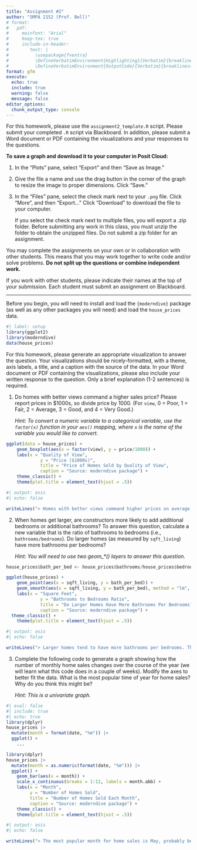 ```yaml
---
title: "Assignment #2"
author: "SMPA 2152 (Prof. Bell)"
# format:
#   pdf:
#     mainfont: "Arial"
#     keep-tex: true
#     include-in-header:
#        text: |
#          \usepackage{fvextra}
#          \DefineVerbatimEnvironment{Highlighting}{Verbatim}{breaklines=true, breakanywhere=true, breaksymbol=, breakanywheresymbolpre=,commandchars=\\\{\}}
#          \DefineVerbatimEnvironment{OutputCode}{Verbatim}{breaklines=true, breakanywhere=true, breaksymbol=, breakanywheresymbolpre=,commandchars=\\\{\}}
format: gfm
execute:
  echo: true
  include: true
  warning: false
  message: false
editor_options: 
  chunk_output_type: console
---
```

\vspace{-3em}

For this homework, please use the `assignment2_template.R` script. Please submit your completed `.R` script via Blackboard. In addition, please submit a Word document or PDF containing the visualizations and your responses to the questions.

**To save a graph and download it to your computer in Posit Cloud:**

1. In the "Plots" pane, select "Export" and then "Save as Image."
2. Give the file a name and use the drag button in the corner of the graph to resize the image to proper dimensions. Click "Save."
3. In the "Files" pane, select the check mark next to your `.png` file. Click "More", and then "Export..." Click "Download" to download the file to your computer.

    If you select the check mark next to multiple files, you will export a .zip folder. Before submitting any work in this class, you must unzip the folder to obtain the unzipped files. Do not submit a zip folder for an assignment.

You may complete the assignments on your own or in collaboration with other students. This means that you may work together to write code and/or solve problems. **Do not split up the questions or combine independent work.**

If you work with other students, please indicate their names at the top of your submission. Each student must submit an assignment on Blackboard.
\vspace{-1em}

---

Before you begin, you will need to install and load the `{moderndive}` package (as well as any other packages you will need) and load the `house_prices` data.

```r
#| label: setup
library(ggplot2)
library(moderndive)
data(house_prices)
```

For this homework, please generate an appropriate visualization to answer the question. Your visualizations should be nicely-formatted, with a theme, axis labels, a title, and a caption with the source of the data. In your Word document or PDF containing the visualizations, please also include your written response to the question. Only a brief explanation (1-2 sentences) is required.
 
1. Do homes with better views command a higher sales price? Please report prices in $1000s, so divide price by 1000. (For `view`, 0 = Poor, 1 = Fair, 2 = Average, 3 = Good, and 4 = Very Good.)

    *Hint: To convert a numeric variable to a categorical variable, use the `factor(x)` function in your `aes()` mapping, where `x` is the name of the variable you would like to convert.*
    
```r
ggplot(data = house_prices) +
	geom_boxplot(aes(x = factor(view), y = price/1000)) +
	labs(x = "Quality of View",
			 y = "Price ($1000s)",
			 title = "Price of Homes Sold by Quality of View",
			 caption = "Source: moderndive package") +
	theme_classic() +
	theme(plot.title = element_text(hjust = .5))
```

```r
#| output: asis
#| echo: false

writeLines("> Homes with better views command higher prices on average, but there are also many homes without good views that sell for higher prices than the homes with the best views. View quality is not the only factor that determines a home price.")
```

2. When homes get larger, are constructors more likely to add additional bedrooms or additional bathrooms? To answer this question, calculate a new variable that is the ratio of bathrooms to bedrooms (i.e., `bathrooms/bedrooms`). Do larger homes (as measured by `sqft_living`) have more bathrooms per bedrooms?

    *Hint: You will need to use two geom_\*() layers to answer this question.*
    
```r
house_prices$bath_per_bed <- house_prices$bathrooms/house_prices$bedrooms

ggplot(house_prices) +
	geom_point(aes(x = sqft_living, y = bath_per_bed)) +
	geom_smooth(aes(x = sqft_living, y = bath_per_bed), method = "lm", se = FALSE) +
	labs(x = "Square Feet",
			 y = "Bathrooms to Bedrooms Ratio",
			 title = "Do Larger Homes Have More Bathrooms Per Bedrooms?",
			 caption = "Source: moderndive package") +
  theme_classic() +
	theme(plot.title = element_text(hjust = .5))
```

```r
#| output: asis
#| echo: false

writeLines("> Larger homes tend to have more bathrooms per bedrooms. This suggests that constructors may be more likely to use additional square footage for bathrooms than bedrooms.")
```

3. Complete the following code to generate a graph showing how the number of monthly home sales changes over the course of the year (we will learn what this code does in a couple of weeks). Modify the axes to better fit the data. What is the most popular time of year for home sales? Why do you think this might be?

    *Hint: This is a univariate graph.*

```r
#| eval: false
#| include: true
#| echo: true
library(dplyr)
house_prices |>
  mutate(month = format(date, "%m")) |>
  ggplot() +
    ...
```
    
```r
library(dplyr)
house_prices |>
  mutate(month = as.numeric(format(date, "%m"))) |>
  ggplot() +
    geom_bar(aes(x = month)) +
    scale_x_continuous(breaks = 1:12, labels = month.abb) +
    labs(x = "Month",
         y = "Number of Homes Sold",
         title = "Number of Homes Sold Each Month",
         caption = "Source: moderndive package") +
    theme_classic() +
    theme(plot.title = element_text(hjust = .5))
```

```r
#| output: asis
#| echo: false

writeLines("> The most popular month for home sales is May, probably because summer moves are least disruptive to the school year for children.")
```
